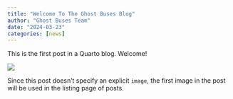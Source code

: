```yaml
---
title: "Welcome To The Ghost Buses Blog"
author: "Ghost Buses Team"
date: "2024-03-23"
categories: [news]
---
```


This is the first post in a Quarto blog. Welcome!

![](ghost-bus-logo.jpg)

Since this post doesn't specify an explicit `image`, the first image in the post will be used in the listing page of posts.
